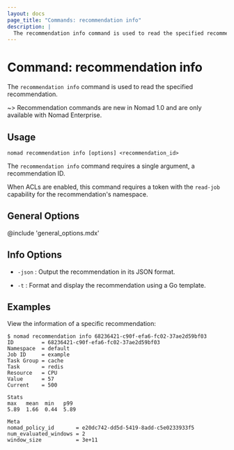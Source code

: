 ```yaml
---
layout: docs
page_title: "Commands: recommendation info"
description: |
  The recommendation info command is used to read the specified recommendation.
---
```


# Command: recommendation info

The `recommendation info` command is used to read the specified recommendation.

~> Recommendation commands are new in Nomad 1.0 and are only available with
Nomad Enterprise.

## Usage

```plaintext
nomad recommendation info [options] <recommendation_id>
```

The `recommendation info` command requires a single argument, a recommendation ID.

When ACLs are enabled, this command requires a token with the `read-job`
capability for the recommendation's namespace.

## General Options

@include 'general_options.mdx'

## Info Options

- `-json` : Output the recommendation in its JSON format.

- `-t` : Format and display the recommendation using a Go template.

## Examples

View the information of a specific recommendation:

```shell-session
$ nomad recommendation info 68236421-c90f-efa6-fc02-37ae2d59bf03
ID         = 68236421-c90f-efa6-fc02-37ae2d59bf03
Namespace  = default
Job ID     = example
Task Group = cache
Task       = redis
Resource   = CPU
Value      = 57
Current    = 500

Stats
max   mean  min   p99
5.89  1.66  0.44  5.89

Meta
nomad_policy_id       = e20dc742-dd5d-5419-8add-c5e0233933f5
num_evaluated_windows = 2
window_size           = 3e+11
```
